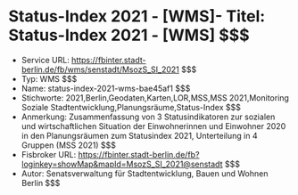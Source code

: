# Status-Index 2021 - [WMS]- Titel: Status-Index 2021 - [WMS] $$$
- Service URL: https://fbinter.stadt-berlin.de/fb/wms/senstadt/MsozS_SI_2021 $$$
- Typ: WMS $$$
- Name: status-index-2021-wms-bae45af1 $$$
- Stichworte: 2021,Berlin,Geodaten,Karten,LOR,MSS,MSS 2021,Monitoring Soziale Stadtentwicklung,Planungsräume,Status-Index $$$
- Anmerkung: Zusammenfassung von 3 Statusindikatoren zur sozialen und wirtschaftlichen Situation der Einwohnerinnen und Einwohner 2020 in den Planungsräumen zum Statusindex 2021, Unterteilung in 4 Gruppen (MSS 2021) $$$
- Fisbroker URL: https://fbinter.stadt-berlin.de/fb?loginkey=showMap&mapId=MsozS_SI_2021@senstadt $$$
- Autor: Senatsverwaltung für Stadtentwicklung, Bauen und Wohnen Berlin $$$
